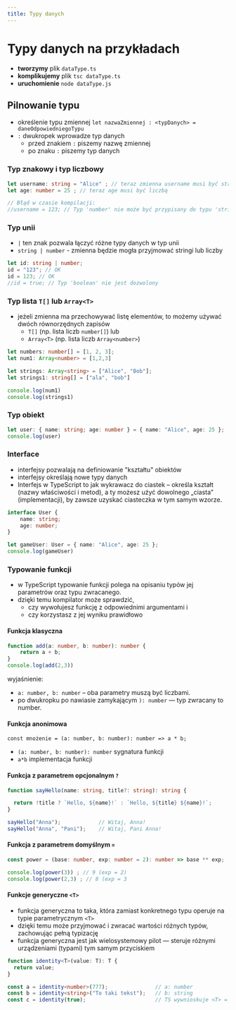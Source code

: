 ```yaml
---
title: Typy danych
---
```



# Typy danych na przykładach
- **tworzymy** plik `dataType.ts`
- **komplikujemy** plik `tsc dataType.ts`
- **uruchomienie** `node dataType.js`

## Pilnowanie typu
- określenie typu zmiennej `let nazwaZmiennej : <typDanych> = daneOdpowiedniegoTypu`
- `:` dwukropek wprowadze typ danych
  - przed znakiem `:` piszemy nazwę zmiennej
  - po znaku `:` piszemy typ danych

### Typ znakowy i typ liczbowy
```typescript jsx
let username: string = "Alice" ; // teraz zmienna username musi być stringiem
let age: number = 25 ; // teraz age musi być liczbą

// Błąd w czasie kompilacji:
//username = 123; // Typ 'number' nie może być przypisany do typu 'string'
```

### Typ unii
- `|` ten znak pozwala łączyć różne typy danych w typ unii
- `string | number`  - zmienna będzie mogła przyjmować stringi lub liczby
```typescript jsx
let id: string | number;
id = "123"; // OK
id = 123; // OK
//id = true; // Typ 'boolean' nie jest dozwolony
```

### Typ lista `T[]` lub `Array<T>`
- jeżeli zmienna ma przechowywać listę elementów, to możemy używać dwóch równorzędnych zapisów
  - `T[]` (np. lista liczb `number[]`) lub
  - `Array<T>` (np. lista liczb `Array<number>`)
```typescript jsx
let numbers: number[] = [1, 2, 3];
let num1: Array<number> = [1,2,3]

let strings: Array<string> = ["Alice", "Bob"];
let strings1: string[] = ["ala", "bob"]

console.log(num1)
console.log(strings1)
```


### Typ obiekt
```typescript jsx
let user: { name: string; age: number } = { name: "Alice", age: 25 };
console.log(user)
```

### Interface
- interfejsy pozwalają na definiowanie "kształtu" obiektów
- interfejsy określają nowe typy danych
- Interfejs w TypeScript to jak wykrawacz do ciastek – określa kształt (nazwy właściwości i metod),
a ty możesz użyć dowolnego „ciasta” (implementacji), by zawsze uzyskać ciasteczka w tym samym wzorze.
```typescript jsx
interface User {
    name: string;
    age: number;
}

let gameUser: User = { name: "Alice", age: 25 };
console.log(gameUser)
```

### Typowanie funkcji
- w TypeScript typowanie funkcji polega na opisaniu typów jej parametrów oraz typu zwracanego.
- dzięki temu kompilator może sprawdzić,
    - czy wywołujesz funkcję z odpowiednimi argumentami i
    - czy korzystasz z jej wyniku prawidłowo

#### Funkcja klasyczna
```typescript jsx
function add(a: number, b: number): number {
    return a + b;
}
console.log(add(2,3))
```
wyjaśnienie:
- `a: number, b: number` – oba parametry muszą być liczbami.
- po dwukropku po nawiasie zamykającym `): number` — typ zwracany to number.

#### Funkcja anonimowa
`const mnożenie = (a: number, b: number): number => a * b;`
- `(a: number, b: number): number` sygnatura funkcji
- `a*b` implementacja funkcji

#### Funkcja z parametrem opcjonalnym `?`
```typescript jsx
function sayHello(name: string, title?: string): string {

  return !title ? `Hello, ${name}!` : `Hello, ${title} ${name}!`;
}

sayHello("Anna");            // Witaj, Anna!
sayHello("Anna", "Pani");    // Witaj, Pani Anna!
```

#### Funkcja z parametrem domyślnym `=`
```typescript jsx
const power = (base: number, exp: number = 2): number => base ** exp;

console.log(power(3)) ; // 9 (exp = 2)
console.log(power(2,3) ; // 8 (exp = 3
```
#### Funkcje generyczne `<T>`
- funkcja generyczna to taka, która zamiast konkretnego typu operuje na typie parametrycznym `<T>`
- dzięki temu może przyjmować i zwracać wartości różnych typów, zachowując pełną typizację
- funkcja generyczna jest jak wielosystemowy pilot — steruje różnymi urządzeniami (typami) tym samym przyciskiem

```typescript jsx
function identity<T>(value: T): T {
  return value;
}

const a = identity<number>(777);               // a: number
const b = identity<string>("To taki tekst");   // b: string
const c = identity(true);                      // TS wywnioskuje <T> = boolean

```












